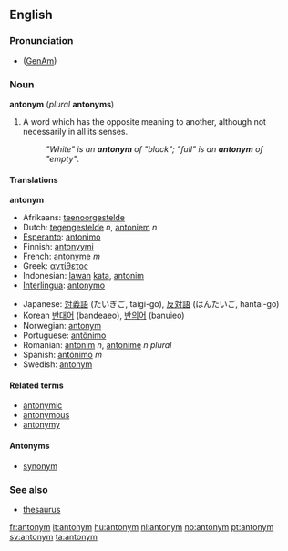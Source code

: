 {{Wikipedia}}
==English==

===Pronunciation===
*{{IPA|/ˈæntəˌnɪm/}} ([[w:General American|GenAm]])

===Noun===
'''antonym''' (''plural'' '''antonyms''')

#A word which has the opposite meaning to another, although not necessarily in all its senses.
#:''"White" is an '''antonym''' of "black"; "full" is an '''antonym''' of "empty"''.

====Translations====
<!--DefA-->'''antonym'''
{{top}}
*Afrikaans: [[teenoorgestelde]]
*Dutch: [[tegengestelde]] ''n'', [[antoniem]] ''n''
*[[Esperanto]]: [[antonimo]]
*Finnish: [[antonyymi]]
*French: [[antonyme]] ''m''
*Greek: [[αντίθετος]]
*Indonesian: [[lawan]] [[kata]], [[antonim]]
*[[Interlingua]]: [[antonymo]]
{{mid}}
*Japanese: [[対義語]] (たいぎご, taigi-go), [[反対語]] (はんたいご, hantai-go)
*Korean [[반대어]] (bandeaeo), [[반의어]] (banuieo)
*Norwegian: [[:no:antonym|antonym]]
*Portuguese: [[antônimo]]
*Romanian: [[antonim]] ''n'', [[antonime]] ''n plural''
*Spanish: [[antónimo]] ''m''
*Swedish: [[antonym]]
{{bottom}}

====Related terms====
*[[antonymic]]
*[[antonymous]]
*[[antonymy]]

====Antonyms====
* [[synonym]]

===See also===
*[[thesaurus]]

[[fr:antonym]]
[[it:antonym]]
[[hu:antonym]]
[[nl:antonym]]
[[no:antonym]]
[[pt:antonym]]
[[sv:antonym]]
[[ta:antonym]]